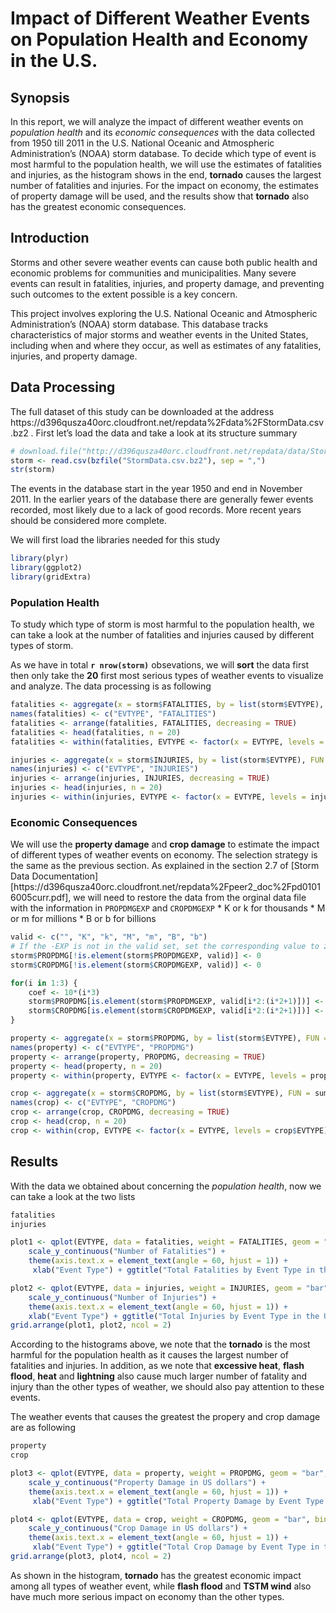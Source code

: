 Impact of Different Weather Events on Population Health and Economy in the U.S.
===============================================================================

## Synopsis
In this report, we will analyze the impact of different weather events on *population health* and its *economic consequences* with the data collected from 1950 till 2011 in the U.S. National Oceanic and Atmospheric Administration's (NOAA) storm database. To decide which type of event is most harmful to the population health, we will use the estimates of fatalities and injuries, as the histogram shows in the end, **tornado** causes the largest number of fatalities and injuries. For the impact on economy, the estimates of property damage will be used, and the results show that **tornado** also has the greatest economic consequences.

## Introduction

Storms and other severe weather events can cause both public health and economic problems for communities and municipalities. Many severe events can result in fatalities, injuries, and property damage, and preventing such outcomes to the extent possible is a key concern.

This project involves exploring the U.S. National Oceanic and Atmospheric Administration's (NOAA) storm database. This database tracks characteristics of major storms and weather events in the United States, including when and where they occur, as well as estimates of any fatalities, injuries, and property damage.

## Data Processing
The full dataset of this study can be downloaded at the address https://d396qusza40orc.cloudfront.net/repdata%2Fdata%2FStormData.csv.bz2 . First let's load the data and take a look at its structure summary

```r
# download.file("http://d396qusza40orc.cloudfront.net/repdata/data/StormData.csv.bz2", "StormData.csv.bz2")
storm <- read.csv(bzfile("StormData.csv.bz2"), sep = ",")
str(storm)
```
The events in the database start in the year 1950 and end in November 2011. In the earlier years of the database there are generally fewer events recorded, most likely due to a lack of good records. More recent years should be considered more complete.

We will first load the libraries needed for this study
```r
library(plyr)
library(ggplot2)
library(gridExtra)
```

### Population Health
To study which type of storm is most harmful to the population health, we can take a look at the number of fatalities and injuries caused by different types of storm.

As we have in total **`r nrow(storm)`** obsevations, we will **sort** the data first then only take the **20** first most serious types of weather events to visualize and analyze. The data processing is as following

```r
fatalities <- aggregate(x = storm$FATALITIES, by = list(storm$EVTYPE), FUN = sum)
names(fatalities) <- c("EVTYPE", "FATALITIES")
fatalities <- arrange(fatalities, FATALITIES, decreasing = TRUE)
fatalities <- head(fatalities, n = 20)
fatalities <- within(fatalities, EVTYPE <- factor(x = EVTYPE, levels = fatalities$EVTYPE))

injuries <- aggregate(x = storm$INJURIES, by = list(storm$EVTYPE), FUN = sum)
names(injuries) <- c("EVTYPE", "INJURIES")
injuries <- arrange(injuries, INJURIES, decreasing = TRUE)
injuries <- head(injuries, n = 20)
injuries <- within(injuries, EVTYPE <- factor(x = EVTYPE, levels = injuries$EVTYPE))
```

### Economic Consequences

We will use the **property damage** and **crop damage** to estimate the impact of different types of weather events on economy. The selection strategy is the same as the previous section. As explained in the section 2.7 of [Storm Data Documentation][https://d396qusza40orc.cloudfront.net/repdata%2Fpeer2_doc%2Fpd01016005curr.pdf], we will need to restore the data from the orginal data file with the information in `PROPDMGEXP` and `CROPDMGEXP`
* K or k for thousands 
* M or m for millions
* B or b for billions

```r
valid <- c("", "K", "k", "M", "m", "B", "b")
# If the -EXP is not in the valid set, set the corresponding value to zero
storm$PROPDMG[!is.element(storm$PROPDMGEXP, valid)] <- 0
storm$CROPDMG[!is.element(storm$CROPDMGEXP, valid)] <- 0

for(i in 1:3) {
    coef <- 10*(i*3)
    storm$PROPDMG[is.element(storm$PROPDMGEXP, valid[i*2:(i*2+1)])] <- storm$PROPDMG[is.element(storm$PROPDMGEXP, valid[i*2:(i*2+1)])]*coef
    storm$CROPDMG[is.element(storm$CROPDMGEXP, valid[i*2:(i*2+1)])] <- storm$CROPDMG[is.element(storm$CROPDMGEXP, valid[i*2:(i*2+1)])]*coef
}


```
```r
property <- aggregate(x = storm$PROPDMG, by = list(storm$EVTYPE), FUN = sum)
names(property) <- c("EVTYPE", "PROPDMG")
property <- arrange(property, PROPDMG, decreasing = TRUE)
property <- head(property, n = 20)
property <- within(property, EVTYPE <- factor(x = EVTYPE, levels = property$EVTYPE))

crop <- aggregate(x = storm$CROPDMG, by = list(storm$EVTYPE), FUN = sum)
names(crop) <- c("EVTYPE", "CROPDMG")
crop <- arrange(crop, CROPDMG, decreasing = TRUE)
crop <- head(crop, n = 20)
crop <- within(crop, EVTYPE <- factor(x = EVTYPE, levels = crop$EVTYPE))
```

## Results
With the data we obtained about concerning the *population health*, now we can take a look at the two lists
```r
fatalities
injuries
```

```r
plot1 <- qplot(EVTYPE, data = fatalities, weight = FATALITIES, geom = "bar", binwidth = 1) + 
    scale_y_continuous("Number of Fatalities") +
    theme(axis.text.x = element_text(angle = 60, hjust = 1)) +
     xlab("Event Type") + ggtitle("Total Fatalities by Event Type in the U.S.")

plot2 <- qplot(EVTYPE, data = injuries, weight = INJURIES, geom = "bar", binwidth = 1) + 
    scale_y_continuous("Number of Injuries") +
    theme(axis.text.x = element_text(angle = 60, hjust = 1)) +
    xlab("Event Type") + ggtitle("Total Injuries by Event Type in the U.S.")
grid.arrange(plot1, plot2, ncol = 2)
```
According to the histograms above, we note that the **tornado** is the most harmful for the population health as it causes the largest number of fatalities and injuries. In addition, as we note that **excessive heat**, **flash flood**, **heat** and **lightning** also cause much larger number of fatality and injury than the other types of weather, we should also pay attention to these events.

The weather events that causes the greatest the propery and crop damage are as following
```r
property
crop
```

```r
plot3 <- qplot(EVTYPE, data = property, weight = PROPDMG, geom = "bar", binwidth = 1) + 
    scale_y_continuous("Property Damage in US dollars") +
    theme(axis.text.x = element_text(angle = 60, hjust = 1)) +
     xlab("Event Type") + ggtitle("Total Property Damage by Event Type in the U.S.")

plot4 <- qplot(EVTYPE, data = crop, weight = CROPDMG, geom = "bar", binwidth = 1) + 
    scale_y_continuous("Crop Damage in US dollars") +
    theme(axis.text.x = element_text(angle = 60, hjust = 1)) +
     xlab("Event Type") + ggtitle("Total Crop Damage by Event Type in the U.S.")
grid.arrange(plot3, plot4, ncol = 2)
```
As shown in the histogram, **tornado** has the greatest economic impact among all types of weather event, while **flash flood** and **TSTM wind** also have much more serious impact on economy than the other types.



